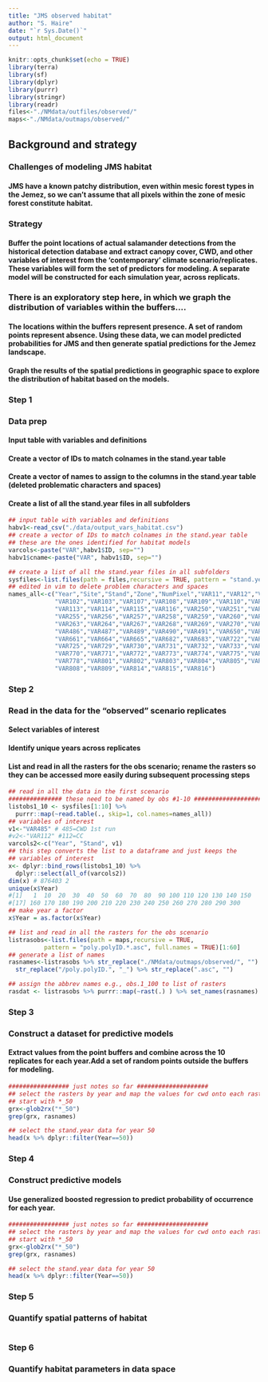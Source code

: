 ---
title: "JMS observed habitat"
author: "S. Haire"
date: "`r Sys.Date()`"
output: html_document
---

```{r setup, include=FALSE}
knitr::opts_chunk$set(echo = TRUE)
library(terra)
library(sf)
library(dplyr)
library(purrr)
library(stringr)
library(readr)
files<-"./NMdata/outfiles/observed/"
maps<-"./NMdata/outmaps/observed/"
```

## Background and strategy

### Challenges of modeling JMS habitat 

#### JMS have a known patchy distribution, even within mesic forest types in the Jemez, so we can't assume that all pixels within the zone of mesic forest constitute habitat. 

### Strategy

#### Buffer the point locations of actual salamander detections from the historical detection database and extract canopy cover, CWD, and other variables of interest from the 'contemporary' climate scenario/replicates. These variables will form the set of predictors for modeling. A separate model will be constructed for each simulation year, across replicats.

### There is an exploratory step here, in which we graph the distribution of variables within the buffers....

#### The locations within the buffers represent presence. A set of random points represent absence. Using these data, we can model predicted probabilities for JMS and then generate spatial predictions for the Jemez landscape. 

#### Graph the results of the spatial predictions in geographic space to explore the distribution of habitat based on the models. 

### Step 1
### Data prep
#### Input table with variables and definitions
#### Create a vector of IDs to match colnames in the stand.year table 
#### Create a vector of names to assign to the columns in the stand.year table (deleted problematic characters and spaces)
#### Create a list of all the stand.year files in all subfolders


```{r dataprep}
## input table with variables and definitions
habv1<-read_csv("./data/output_vars_habitat.csv")
## create a vector of IDs to match colnames in the stand.year table
## these are the ones identified for habitat models
varcols<-paste("VAR",habv1$ID, sep="")
habv1$cname<-paste("VAR", habv1$ID, sep="")

## create a list of all the stand.year files in all subfolders
sysfiles<-list.files(path = files,recursive = TRUE, pattern = "stand.year", full.names = TRUE)
## edited in vim to delete problem characters and spaces
names_all<-c("Year","Site","Stand","Zone","NumPixel","VAR11","VAR12","VAR100",
             "VAR102","VAR103","VAR107","VAR108","VAR109","VAR110","VAR111","VAR112",
             "VAR113","VAR114","VAR115","VAR116","VAR250","VAR251","VAR252","VAR253",
             "VAR255","VAR256","VAR257","VAR258","VAR259","VAR260","VAR261","VAR262",
             "VAR263","VAR264","VAR267","VAR268","VAR269","VAR270","VAR271","VAR485",
             "VAR486","VAR487","VAR489","VAR490","VAR491","VAR650","VAR658","VAR660",
             "VAR661","VAR664","VAR665","VAR682","VAR683","VAR722","VAR723","VAR724",
             "VAR725","VAR729","VAR730","VAR731","VAR732","VAR733","VAR758","VAR760",
             "VAR770","VAR771","VAR772","VAR773","VAR774","VAR775","VAR776","VAR777",
             "VAR778","VAR801","VAR802","VAR803","VAR804","VAR805","VAR806","VAR807",
             "VAR808","VAR809","VAR814","VAR815","VAR816")


```

### Step 2
### Read in the data for the "observed" scenario replicates
#### Select variables of interest
#### Identify unique years across replicates
#### List and read in all the rasters for the obs scenario; rename the rasters so they can be accessed more easily during subsequent processing steps


```{r read_obs, echo=FALSE}
## read in all the data in the first scenario
############### these need to be named by obs #1-10 #####################
listobs1_10 <- sysfiles[1:10] %>%
  purrr::map(~read.table(., skip=1, col.names=names_all)) 
## variables of interest
v1<-"VAR485" # 485=CWD 1st run 
#v2<-"VAR112" #112=CC
varcols2<-c("Year", "Stand", v1)
## this step converts the list to a dataframe and just keeps the
## variables of interest
x<- dplyr::bind_rows(listobs1_10) %>%
  dplyr::select(all_of(varcols2))
dim(x) # 876403 2
unique(x$Year)
#[1]   1  10  20  30  40  50  60  70  80  90 100 110 120 130 140 150
#[17] 160 170 180 190 200 210 220 230 240 250 260 270 280 290 300
## make year a factor
x$Year = as.factor(x$Year)

## list and read in all the rasters for the obs scenario
listrasobs<-list.files(path = maps,recursive = TRUE, 
          pattern = "poly.polyID.*.asc", full.names = TRUE)[1:60]
## generate a list of names
rasnames<-listrasobs %>% str_replace("./NMdata/outmaps/observed/", "") %>%
  str_replace("/poly.polyID.", "_") %>% str_replace(".asc", "")

## assign the abbrev names e.g., obs.1_100 to list of rasters
rasdat <- listrasobs %>% purrr::map(~rast(.) ) %>% set_names(rasnames)

```

### Step 3
### Construct a dataset for predictive models
#### Extract values from the point buffers and combine across the 10 replicates for each year.Add a set of random points outside the buffers for modeling.  

```{r assemble_data}
################# just notes so far ####################
## select the rasters by year and map the values for cwd onto each raster
## start with *_50
grx<-glob2rx("*_50")
grep(grx, rasnames)

## select the stand.year data for year 50
head(x %>% dplyr::filter(Year==50))
```

### Step 4
### Construct predictive models
#### Use generalized boosted regression to predict probability of occurrence for each year. 


```{r randompt_models}
################# just notes so far ####################
## select the rasters by year and map the values for cwd onto each raster
## start with *_50
grx<-glob2rx("*_50")
grep(grx, rasnames)

## select the stand.year data for year 50
head(x %>% dplyr::filter(Year==50))
```

### Step 5
### Quantify spatial patterns of habitat


```{r habitat_spatial}

```

### Step 6
### Quantify habitat parameters in data space


```{r habitat_dataspace}

```

